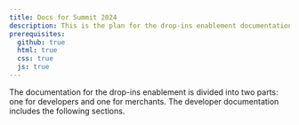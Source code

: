 ```yaml
---
title: Docs for Summit 2024
description: This is the plan for the drop-ins enablement documentation for both developers and merchants for Adobe's Summit 2024.
prerequisites:
  github: true
  html: true
  css: true
  js: true
---
```


The documentation for the drop-ins enablement is divided into two parts: one for developers and one for merchants.
The developer documentation includes the following sections.
